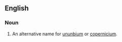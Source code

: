 ==English==

===Noun===
{{en-noun|sg=[[eka]]-[[mercury]]|-}}

#{{element}} An alternative name for [[ununbium]] or [[copernicium]].
